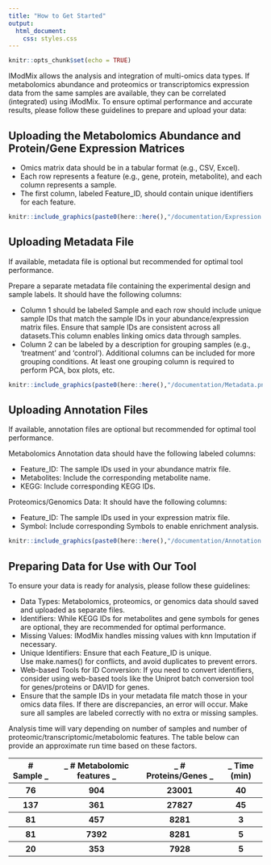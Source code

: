 ```yaml
---
title: "How to Get Started"
output: 
  html_document:
    css: styles.css
---
```


```r
knitr::opts_chunk$set(echo = TRUE)
```

IModMix allows the analysis and integration of multi-omics data types. If metabolomics abundance and proteomics or transcriptomics expression data from the same samples are available, they can be correlated (integrated) using iModMix. To ensure optimal performance and accurate results, please follow these guidelines to prepare and upload your data: 

## Uploading the Metabolomics Abundance and Protein/Gene Expression Matrices

- Omics matrix data should be in a tabular format (e.g., CSV, Excel).
- Each row represents a feature (e.g., gene, protein, metabolite), and each column represents a sample.
- The first column, labeled Feature_ID, should contain unique identifiers for each feature.

```r
knitr::include_graphics(paste0(here::here(),"/documentation/Expression.png"), error = FALSE)
```

## Uploading Metadata File

If available, metadata file is optional but recommended for optimal tool performance. 

Prepare a separate metadata file containing the experimental design and sample labels. It should have the following columns:

- Column 1 should be labeled Sample and each row should include unique sample IDs that match the sample IDs in your abundance/expression matrix files. Ensure that sample IDs are consistent across all datasets.This column enables linking omics data through samples.
- Column 2 can be labeled by a description for grouping samples (e.g., ‘treatment’ and ‘control’). Additional columns can be included for more grouping conditions. At least one grouping column is required to perform PCA, box plots, etc.

```r
knitr::include_graphics(paste0(here::here(),"/documentation/Metadata.png"), error = FALSE)
```

## Uploading Annotation Files

If available, annotation files are optional but recommended for optimal tool performance.

Metabolomics Annotation data should have the following labeled columns:

- Feature_ID: The sample IDs used in your abundance matrix file.
- Metabolites: Include the corresponding metabolite name.
- KEGG: Include corresponding KEGG IDs.

Proteomics/Genomics Data: It should have the following columns:

- Feature_ID: The sample IDs used in your expression matrix file.
- Symbol: Include corresponding Symbols to enable enrichment analysis.

```r
knitr::include_graphics(paste0(here::here(),"/documentation/Annotation.png"), error = FALSE)
```

## Preparing Data for Use with Our Tool

To ensure your data is ready for analysis, please follow these guidelines:

- Data Types: Metabolomics, proteomics, or genomics data should saved and uploaded as separate files.
- Identifiers: While KEGG IDs for metabolites and gene symbols for genes are optional, they are recommended for optimal performance. 
- Missing Values: IModMix handles missing values with knn Imputation if necessary.
- Unique Identifiers: Ensure that each Feature_ID is unique. Use make.names() for conflicts, and avoid duplicates to prevent errors.
- Web-based Tools for ID Conversion: If you need to convert identifiers, consider using web-based tools like the Uniprot batch conversion tool for genes/proteins or DAVID for genes.
- Ensure that the sample IDs in your metadata file match those in your omics data files. If there are discrepancies, an error will occur. Make sure all samples are labeled correctly with no extra or missing samples.

Analysis time will vary depending on number of samples and number of proteomic/transcriptomic/metabolomic features. The table below can provide an approximate run time based on these factors.

<table>
  <tr>
    <th>    # Sample  _  </th>
    <th>_ # Metabolomic features _</th>
    <th>_ # Proteins/Genes  _</th>
    <th>_  Time (min) </th>
  </tr>
  <tr>
    <th> 76 </th>
    <th> 904</th>
    <th>23001 </th>
    <th> 40 </th>
  </tr>
  <tr>
    <th> 137 </th>
    <th> 361</th>
    <th>27827 </th>
    <th> 45 </th>
  </tr>
  <tr>
    <th>81 </th>
    <th> 457</th>
    <th>8281 </th>
    <th> 3 </th>
  </tr>
  <tr>
    <th> 81 </th>
    <th> 7392</th>
    <th>8281 </th>
    <th> 5 </th>
  </tr>
  <tr>
    <th> 20 </th>
    <th> 353</th>
    <th>7928 </th>
    <th> 5 </th>
  </tr>
</table>  
  

